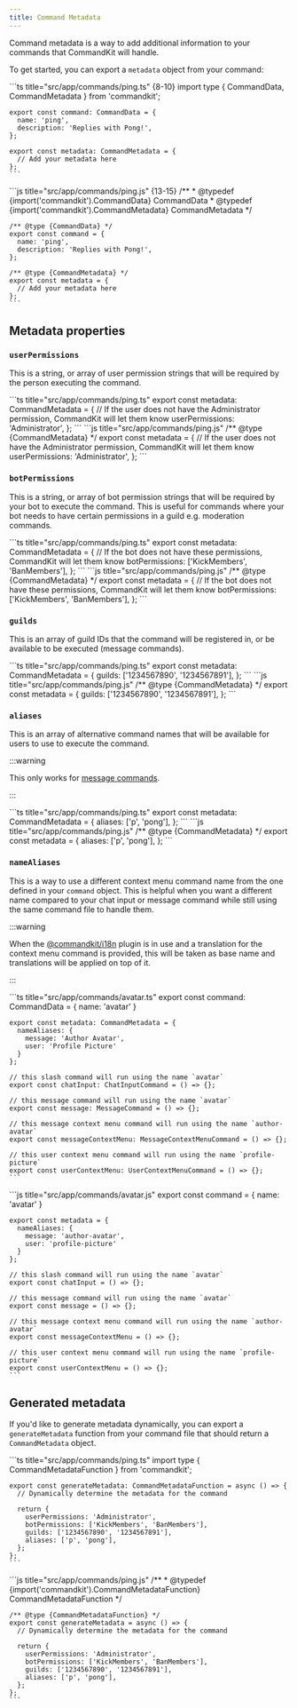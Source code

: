 ```yaml
---
title: Command Metadata
---
```



Command metadata is a way to add additional information to your
commands that CommandKit will handle.

To get started, you can export a `metadata` object from your command:

<Tabs>
  <TabItem value="ts" label="TypeScript" default>
    ```ts title="src/app/commands/ping.ts" {8-10}
    import type { CommandData, CommandMetadata } from 'commandkit';

    export const command: CommandData = {
      name: 'ping',
      description: 'Replies with Pong!',
    };

    export const metadata: CommandMetadata = {
      // Add your metadata here
    };
    ```

  </TabItem>
  <TabItem value="js" label="JavaScript">
    ```js title="src/app/commands/ping.js" {13-15}
    /**
     * @typedef {import('commandkit').CommandData} CommandData
     * @typedef {import('commandkit').CommandMetadata} CommandMetadata
     */

    /** @type {CommandData} */
    export const command = {
      name: 'ping',
      description: 'Replies with Pong!',
    };

    /** @type {CommandMetadata} */
    export const metadata = {
      // Add your metadata here
    };
    ```

  </TabItem>
</Tabs>

## Metadata properties

### `userPermissions`

This is a string, or array of user permission strings that will be
required by the person executing the command.

<Tabs>
  <TabItem value="ts" label="TypeScript" default>
    ```ts title="src/app/commands/ping.ts"
    export const metadata: CommandMetadata = {
      // If the user does not have the Administrator permission, CommandKit will let them know
      userPermissions: 'Administrator',
    };
    ```
  </TabItem>
  <TabItem value="js" label="JavaScript">
    ```js title="src/app/commands/ping.js"
    /** @type {CommandMetadata} */
    export const metadata = {
      // If the user does not have the Administrator permission, CommandKit will let them know
      userPermissions: 'Administrator',
    };
    ```
  </TabItem>
</Tabs>

### `botPermissions`

This is a string, or array of bot permission strings that will be
required by your bot to execute the command. This is useful for
commands where your bot needs to have certain permissions in a guild
e.g. moderation commands.

<Tabs>
  <TabItem value="ts" label="TypeScript" default>
    ```ts title="src/app/commands/ping.ts"
    export const metadata: CommandMetadata = {
      // If the bot does not have these permissions, CommandKit will let them know
      botPermissions: ['KickMembers', 'BanMembers'],
    };
    ```
  </TabItem>
  <TabItem value="js" label="JavaScript">
    ```js title="src/app/commands/ping.js"
    /** @type {CommandMetadata} */
    export const metadata = {
      // If the bot does not have these permissions, CommandKit will let them know
      botPermissions: ['KickMembers', 'BanMembers'],
    };
    ```
  </TabItem>
</Tabs>

### `guilds`

This is an array of guild IDs that the command will be registered in,
or be available to be executed (message commands).

<Tabs>
  <TabItem value="ts" label="TypeScript" default>
    ```ts title="src/app/commands/ping.ts"
    export const metadata: CommandMetadata = {
      guilds: ['1234567890', '1234567891'],
    };
    ```
  </TabItem>
  <TabItem value="js" label="JavaScript">
    ```js title="src/app/commands/ping.js"
    /** @type {CommandMetadata} */
    export const metadata = {
      guilds: ['1234567890', '1234567891'],
    };
    ```
  </TabItem>
</Tabs>

### `aliases`

This is an array of alternative command names that will be available
for users to use to execute the command.

:::warning

This only works for [message commands](./04-message-commands.mdx).

:::

<Tabs>
  <TabItem value="ts" label="TypeScript" default>
    ```ts title="src/app/commands/ping.ts"
    export const metadata: CommandMetadata = {
      aliases: ['p', 'pong'],
    };
    ```
  </TabItem>
  <TabItem value="js" label="JavaScript">
    ```js title="src/app/commands/ping.js"
    /** @type {CommandMetadata} */
    export const metadata = {
      aliases: ['p', 'pong'],
    };
    ```
  </TabItem>
</Tabs>

### `nameAliases`

This is a way to use a different context menu command name from the
one defined in your `command` object. This is helpful when you want a
different name compared to your chat input or message command while
still using the same command file to handle them.

:::warning

When the
[@commandkit/i18n](../05-official-plugins/05-commandkit-i18n.mdx)
plugin is in use and a translation for the context menu command is
provided, this will be taken as base name and translations will be applied on top of it.

:::

<Tabs>
  <TabItem value="ts" label="TypeScript" default>
    ```ts title="src/app/commands/avatar.ts"
    export const command: CommandData = {
      name: 'avatar'
    }

    export const metadata: CommandMetadata = {
      nameAliases: {
        message: 'Author Avatar',
        user: 'Profile Picture'
      }
    };

    // this slash command will run using the name `avatar`
    export const chatInput: ChatInputCommand = () => {};

    // this message command will run using the name `avatar`
    export const message: MessageCommand = () => {};

    // this message context menu command will run using the name `author-avatar`
    export const messageContextMenu: MessageContextMenuCommand = () => {};

    // this user context menu command will run using the name `profile-picture`
    export const userContextMenu: UserContextMenuCommand = () => {};
    ```

  </TabItem>
  <TabItem value="js" label="JavaScript">
    ```js title="src/app/commands/avatar.js"
    export const command = {
      name: 'avatar'
    }

    export const metadata = {
      nameAliases: {
        message: 'author-avatar',
        user: 'profile-picture'
      }
    };

    // this slash command will run using the name `avatar`
    export const chatInput = () => {};

    // this message command will run using the name `avatar`
    export const message = () => {};

    // this message context menu command will run using the name `author-avatar`
    export const messageContextMenu = () => {};

    // this user context menu command will run using the name `profile-picture`
    export const userContextMenu = () => {};
    ```

  </TabItem>
</Tabs>

## Generated metadata

If you'd like to generate metadata dynamically, you can export a
`generateMetadata` function from your command file that should return
a `CommandMetadata` object.

<Tabs>
  <TabItem value="ts" label="TypeScript" default>
    ```ts title="src/app/commands/ping.ts"
    import type { CommandMetadataFunction } from 'commandkit';

    export const generateMetadata: CommandMetadataFunction = async () => {
      // Dynamically determine the metadata for the command

      return {
        userPermissions: 'Administrator',
        botPermissions: ['KickMembers', 'BanMembers'],
        guilds: ['1234567890', '1234567891'],
        aliases: ['p', 'pong'],
      };
    };
    ```

  </TabItem>
  <TabItem value="js" label="JavaScript">
    ```js title="src/app/commands/ping.js"
    /**
     * @typedef {import('commandkit').CommandMetadataFunction} CommandMetadataFunction
     */

    /** @type {CommandMetadataFunction} */
    export const generateMetadata = async () => {
      // Dynamically determine the metadata for the command

      return {
        userPermissions: 'Administrator',
        botPermissions: ['KickMembers', 'BanMembers'],
        guilds: ['1234567890', '1234567891'],
        aliases: ['p', 'pong'],
      };
    };
    ```

  </TabItem>
</Tabs>
